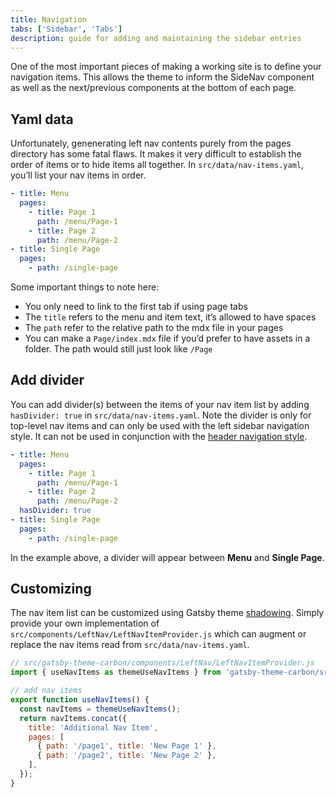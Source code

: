 ```yaml
---
title: Navigation
tabs: ['Sidebar', 'Tabs']
description: guide for adding and maintaining the sidebar entries
---
```


<PageDescription>

One of the most important pieces of making a working site is to define your navigation items. This allows the theme to inform the SideNav component as well as the next/previous components at the bottom of each page.

</PageDescription>

## Yaml data

Unfortunately, genenerating left nav contents purely from the pages directory has some fatal flaws. It makes it very difficult to establish the order of items or to hide items all together. In `src/data/nav-items.yaml`, you’ll list your nav items in order.

```yaml
- title: Menu
  pages:
    - title: Page 1
      path: /menu/Page-1
    - title: Page 2
      path: /menu/Page-2
- title: Single Page
  pages:
    - path: /single-page
```

Some important things to note here:

- You only need to link to the first tab if using page tabs
- The `title` refers to the menu and item text, it’s allowed to have spaces
- The `path` refer to the relative path to the mdx file in your pages
- You can make a `Page/index.mdx` file if you’d prefer to have assets in a folder.
  The path would still just look like `/Page`

## Add divider

You can add divider(s) between the items of your nav item list by adding `hasDivider: true` in `src/data/nav-items.yaml`. Note the divider is only for top-level nav items and can only be used with the left sidebar navigation style. It can not be used in conjunction with the [header navigation style](/guides/configuration#navigation-style).

```yaml
- title: Menu
  pages:
    - title: Page 1
      path: /menu/Page-1
    - title: Page 2
      path: /menu/Page-2
  hasDivider: true
- title: Single Page
  pages:
    - path: /single-page
```

In the example above, a divider will appear between **Menu** and **Single Page**.

## Customizing

The nav item list can be customized using Gatsby theme [shadowing](../shadowing).
Simply provide your own implementation of `src/components/LeftNav/LeftNavItemProvider.js` which can augment or replace the nav items read from `src/data/nav-items.yaml`.

```javascript
// src/gatsby-theme-carbon/components/LeftNav/LeftNavItemProvider.js
import { useNavItems as themeUseNavItems } from 'gatsby-theme-carbon/src/components/LeftNav/LeftNavItemProvider';

// add nav items
export function useNavItems() {
  const navItems = themeUseNavItems();
  return navItems.concat({
    title: 'Additional Nav Item',
    pages: [
      { path: '/page1', title: 'New Page 1' },
      { path: '/page2', title: 'New Page 2' },
    ],
  });
}
```
